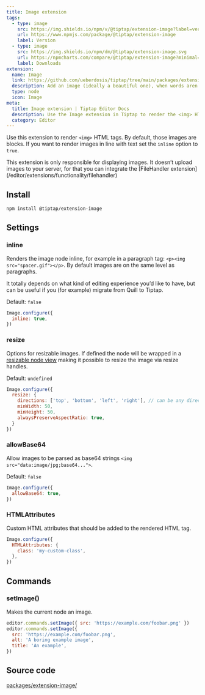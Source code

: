 ```yaml
---
title: Image extension
tags:
  - type: image
    src: https://img.shields.io/npm/v/@tiptap/extension-image?label=version
    url: https://www.npmjs.com/package/@tiptap/extension-image
    label: Version
  - type: image
    src: https://img.shields.io/npm/dm/@tiptap/extension-image.svg
    url: https://npmcharts.com/compare/@tiptap/extension-image?minimal=true
    label: Downloads
extension:
  name: Image
  link: https://github.com/ueberdosis/tiptap/tree/main/packages/extension-image
  description: Add an image (ideally a beautiful one), when words aren’t enough.
  type: node
  icon: Image
meta:
  title: Image extension | Tiptap Editor Docs
  description: Use the Image extension in Tiptap to render the <img> HTML tag for adding images to your documents. Learn more in our docs!
  category: Editor
---
```



Use this extension to render `<img>` HTML tags. By default, those images are blocks. If you want to render images in line with text set the `inline` option to `true`.

<Callout title="No Server Functionality" variant="info">
  This extension is only responsible for displaying images. It doesn’t upload images to your server,
  for that you can integrate the [FileHandler
  extension](/editor/extensions/functionality/filehandler)
</Callout>

<CodeDemo path="/Nodes/Image" />

## Install

```bash
npm install @tiptap/extension-image
```

## Settings

### inline

Renders the image node inline, for example in a paragraph tag: `<p><img src="spacer.gif"></p>`. By default images are on the same level as paragraphs.

It totally depends on what kind of editing experience you’d like to have, but can be useful if you (for example) migrate from Quill to Tiptap.

Default: `false`

```js
Image.configure({
  inline: true,
})
```

### resize

Options for resizable images. If defined the node will be wrapped in a [resizable node view](/editor/api/resizable-nodeviews) making it possible to resize the image via resize handles.

Default: `undefined`

```js
Image.configure({
  resize: {
    directions: ['top', 'bottom', 'left', 'right'], // can be any direction or diagonal combination
    minWidth: 50,
    minHeight: 50,
    alwaysPreserveAspectRatio: true,
  }
})
```

### allowBase64

Allow images to be parsed as base64 strings `<img src="data:image/jpg;base64...">`.

Default: `false`

```js
Image.configure({
  allowBase64: true,
})
```

### HTMLAttributes

Custom HTML attributes that should be added to the rendered HTML tag.

```js
Image.configure({
  HTMLAttributes: {
    class: 'my-custom-class',
  },
})
```

## Commands

### setImage()

Makes the current node an image.

```js
editor.commands.setImage({ src: 'https://example.com/foobar.png' })
editor.commands.setImage({
  src: 'https://example.com/foobar.png',
  alt: 'A boring example image',
  title: 'An example',
})
```

## Source code

[packages/extension-image/](https://github.com/ueberdosis/tiptap/blob/main/packages/extension-image/)
